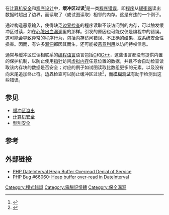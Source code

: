 {{noteTA
|G1=IT
}}
在[[计算机安全|计算机安全]]和[[程序设计|程序设计]]中，'''缓冲区过读'''<ref>{{cite web |url=http://cwe.mitre.org/data/definitions/126.html |title=CWE – CWE-126: Buffer Over-read (2.6) |publisher=Cwe.mitre.org |date=February 18, 2014 |accessdate=April 10, 2014 |archive-date=2018-02-08 |archive-url=https://web.archive.org/web/20180208124312/https://cwe.mitre.org/data/definitions/126.html |dead-url=no }}</ref>是一类[[程序错误|程序错误]]，即[[计算机程序|程序]]从[[緩衝器|緩衝器]]读出数据时超出了边界，而读取了（或试图读取）相邻的内存。这是有违{{link-en|内存安全|memory safety}}的一个例子。

通过构造恶意输入，使得缺乏[[边界检查|边界检查]]的程序读取不该访问到的内存，可以触发缓冲区过读，如在[[心脏出血漏洞|心脏出血漏洞]]里的那样。引发的原因也可能仅仅是编程中的错误。这可能会导致异常的程序行为，包括[[随机存取存储器|内存]]访问错误、不正确的结果、{{link-en|崩溃 (计算机科学)|crash (computing)|崩溃}}或系统安全性损害。因而，有许多[[漏洞|漏洞]]都因其而生，还可能被[[Exploit|恶意利用]]以访问特权信息。

通常与缓冲区过读相联系的[[编程语言|编程语言]]语言包括[[C语言|C]]和[[C++|C++]]，这些语言都没有提供内置的保护机制，以防止使用[[指標_(電腦科學)|指针]]访问[[虚拟内存|虚拟内存]]任意位置的数据，并且不会自动检查读取该内存块的数据是否安全；对应的例子如试图读取比数组更多的元素，以及没有向{{link-en|空终止字符串|null-terminated string}}末尾追加终止符。[[边界检查|边界检查]]可以防止缓冲区过读<ref>{{cite web
 | url = http://www.fort-knox.org/files/younan_malloc.pdf
 | title = Efficient protection against heap-based buffer overflows without resorting to magic
 | date = 2013-02-25
 | accessdate = 2014-04-24
 | author1 = Yves Younan
 | author2 = Wouter Joosen
 | author3 = Frank Piessens
 | publisher = Dept. of Computer Science, Katholieke Universiteit Leuven
 | format = PDF
 | archive-url = https://web.archive.org/web/20130905132446/http://fort-knox.org/files/younan_malloc.pdf
 | archive-date = 2013-09-05
 | dead-url = yes
 }}</ref>，而[[模糊测试|模糊测试]]有助于检测出这些错误。

== 参见 ==
* [[缓冲区溢出|缓冲区溢出]]
* [[计算机安全|计算机安全]]
* [[型別安全|型別安全]]

== 参考 ==
{{Reflist}}

== 外部链接 ==
* [https://web.archive.org/web/20140424142313/http://telussecuritylabs.com/threats/show/TSL20140102-03 PHP DateInterval Heap Buffer Overread Denial of Service]
* [https://bugs.php.net/bug.php?id=66060 PHP Bug #66060: Heap buffer over-read in DateInterval]


{{内存管理}}

{{Computer-security-stub}}

[[Category:程式錯誤|Category:程式錯誤]]
[[Category:電腦記憶體|Category:電腦記憶體]]
[[Category:保全漏洞|Category:保全漏洞]]